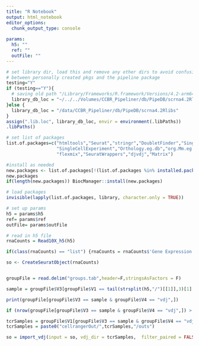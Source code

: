 ```yaml
---
title: "R Notebook"
output: html_notebook
editor_options: 
  chunk_output_type: console
  
params:
  h5: "" 
  ref: ""
  outFile: ""
---
```


```r
# set library dir, load this and remove any other dirs to avoid confusion
# between personally created pkgs and the pipeline package
testing="Y"
if (testing=="Y"){
  # saving old path "/Library/Frameworks/R.framework/Versions/4.2-arm64/Resources/library"
  library_db_loc = "~/../../Volumes/CCBR_Pipeliner/db/PipeDB/scrna4.2Rlibs"
}else {
  library_db_loc = "/data/CCBR_Pipeliner/db/PipeDB/scrna4.2Rlibs"
}
assign(".lib.loc", library_db_loc, envir = environment(.libPaths))
.libPaths()

# set list of packages
list.of.packages=c("htmltools","Seurat","stringr","DoubletFinder","SingleR","scRNAseq",
                   "SingleCellExperiment","Orthology.eg.db","org.Mm.eg.db","org.Hs.eg.db",
                   "flexmix","SeuratWrappers","djvdj","Matrix")

#install as needed
new.packages <- list.of.packages[!(list.of.packages %in% installed.packages()[,"Package"])]
new.packages
if(length(new.packages)) BiocManager::install(new.packages)

# load packages
invisible(lapply(list.of.packages, library, character.only = TRUE))

```

```r
# set up params
h5 = params$h5 
ref= params$ref
outFile= params$outFile

# read in h5 file
rnaCounts = Read10X_h5(h5)

if(class(rnaCounts) == "list") {rnaCounts = rnaCounts$'Gene Expression'}

so <- CreateSeuratObject(rnaCounts)


groupFile = read.delim("groups.tab",header=F,stringsAsFactors = F)

sample = groupFile$V3[groupFile$V1 == tail(strsplit(h5,"/")[[1]],3)[1] & groupFile$V4 == "gex"]

print(groupFile[groupFile$V3 == sample & groupFile$V4 == "vdj",])

if (nrow(groupFile[groupFile$V3 == sample & groupFile$V4 == "vdj",]) > 0 ) {

tcrSamples = groupFile$V1[groupFile$V3 == sample & groupFile$V4 == "vdj"]
tcrSamples = paste0("cellrangerOut/",tcrSamples,"/outs")

so = import_vdj(input = so, vdj_dir = tcrSamples,  filter_paired = FALSE  )

```

